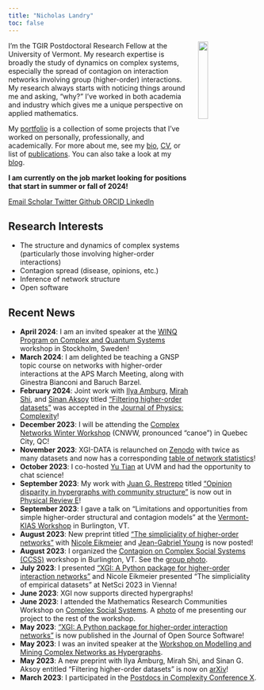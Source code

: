 ```yaml
---
title: "Nicholas Landry"
toc: false
---
```


<img src="/assets/images/headshot_nwlandry.jpg" width="20%" hspace="20" align="right">
I’m the TGIR Postdoctoral Research Fellow at the University of Vermont. My research expertise is broadly the study of dynamics on complex systems, especially the spread of contagion on interaction networks involving group (higher-order) interactions. My research always starts with noticing things around me and asking, "why?" I’ve worked in both academia and industry which gives me a unique perspective on applied mathematics.

My [portfolio](/portfolio/) is a collection of some projects that I’ve worked on personally, professionally, and academically. For more about me, see my [bio](/pages/about.qmd), [CV](/assets/docs/CV.pdf), or list of [publications](/pages/publications.qmd). You can also take a look at my [blog](/blog/).

**I am currently on the job market looking for positions that start in summer or fall of 2024!**

::: {.column-page-inset .text-center}
```{=html}
<a class="btn btn-outline-dark", href="mailto:nicholas.landry@uvm.edu" target="_blank" rel="noopener noreferrer">
    <i class="ai bi-envelope" role='img' aria-label='Email'></i> Email
</a>
<a class="btn btn-outline-dark", href="https://scholar.google.com/citations?user=7xLeZqMAAAAJ" target="_blank" rel="noopener noreferrer">
    <i class="ai ai-google-scholar" role='img' aria-label='Google Scholar'></i> Scholar
</a>
<a class="btn btn-outline-dark", href="https://twitter.com/nwlandry" target="_blank" rel="noopener noreferrer">
    <i class="bi bi-twitter" role='img' aria-label='Twitter'></i> Twitter
</a>
<a class="btn btn-outline-dark", href="https://github.com/nwlandry" target="_blank" rel="noopener noreferrer">
    <i class="bi bi-github" role='img' aria-label='Github'></i> Github
</a>
<a class="btn btn-outline-dark", href="https://orcid.org/0000-0003-1270-4980" target="_blank" rel="noopener noreferrer">
    <i class="ai ai-orcid" role='img' aria-label='ORCID'></i> ORCID
</a>
<a class="btn btn-outline-dark", href="https://www.linkedin.com/in/landrynicholas/" target="_blank" rel="noopener noreferrer">
    <i class="bi bi-linkedin" role='img' aria-label='LinkedIn'></i> LinkedIn
</a>
<br>
```
:::

## Research Interests
* The structure and dynamics of complex systems (particularly those involving higher-order interactions)
* Contagion spread (disease, opinions, etc.)
* Inference of network structure
* Open software

## Recent News

* **April 2024**: I am an invited speaker at the [WINQ Program on Complex and Quantum Systems](https://indico.fysik.su.se/event/8139/) workshop in Stockholm, Sweden!
* **March 2024**: I am delighted be teaching a GNSP topic course on networks with higher-order interactions at the APS March Meeting, along with Ginestra Bianconi and Baruch Barzel.
* **February 2024**: Joint work with [Ilya Amburg](https://sites.google.com/site/ilyaamburg1/home), [Mirah Shi](https://www.seas.upenn.edu/~mirahshi/), and [Sinan Aksoy](https://sinanaksoy.com/) titled ["Filtering higher-order datasets"](/assets/docs/publications/2024_JPhysComp_filtering.pdf) was accepted in the [Journal of Physics: Complexity](https://doi.org/10.1088/2632-072X/ad253a)!
* **December 2023**: I will be attending the [Complex Networks Winter Workshop](https://vermontcomplexsystems.org/events/cnww/) (CNWW, pronounced "canoe") in Quebec City, QC!
* **November 2023**: XGI-DATA is relaunched on [Zenodo](https://zenodo.org/communities/xgi) with twice as many datasets and now has a corresponding [table of network statistics](https://xgi.readthedocs.io/en/stable/xgi-data.html)!
* **October 2023**: I co-hosted [Yu Tian](https://ytian.netlify.app/) at UVM and had the opportunity to chat science!
* **September 2023**: My work with [Juan G. Restrepo](https://www.colorado.edu/amath/restrepo) titled ["Opinion disparity in hypergraphs with community structure"](/assets/docs/publications/2023_PhysRevE_opinion.pdf) is now out in [Physical Review E](https://doi.org/10.1103/PhysRevE.108.034311)!
* **September 2023**: I gave a talk on "Limitations and opportunities from simple higher-order structural and contagion models" at the [Vermont-KIAS Workshop](https://vermontcomplexsystems.org/events/vermont-kias/) in Burlington, VT.
* **August 2023**: New preprint titled ["The simpliciality of higher-order networks"](https://doi.org/10.48550/arXiv.2308.13918) with [Nicole Eikmeier](https://eikmeier.sites.grinnell.edu/) and [Jean-Gabriel Young](https://www.jgyoung.ca/) is now posted!
* **August 2023**: I organized the [Contagion on Complex Social Systems (CCSS)](https://ccss-conference.github.io/) workshop in Burlington, VT. See the [group photo](assets/images/ccss2023.jpg).
* **July 2023**: I presented ["XGI: A Python package for higher-order interaction networks"](https://doi.org/10.21105/joss.05162) and Nicole Eikmeier presented "The simpliciality of empirical datasets" at NetSci 2023 in Vienna!
* **June 2023**: XGI now supports directed hypergraphs!
* **June 2023**: I attended the Mathematics Research Communities Workshop on [Complex Social Systems](https://www.ams.org/programs/research-communities/2023MRC-SocialSystems). A [photo](assets/images/mrc2023.jpg) of me presenting our project to the rest of the workshop.
* **May 2023**: ["XGI: A Python package for higher-order interaction networks"](https://doi.org/10.21105/joss.05162) is now published in the Journal of Open Source Software!
* **May 2023**: I was an invited speaker at the [Workshop on Modelling and Mining Complex Networks as Hypergraphs](https://math.ryerson.ca/waw2023/).
* **May 2023**: A new preprint with Ilya Amburg, Mirah Shi, and Sinan G. Aksoy entitled "Filtering higher-order datasets" is now on [arXiv](https://doi.org/10.48550/arXiv.2305.06910)!
* **March 2023**: I participated in the [Postdocs in Complexity Conference X](https://www.santafe.edu/events/2023-jsmf-sfi-postdocs-complexity-conference-x).